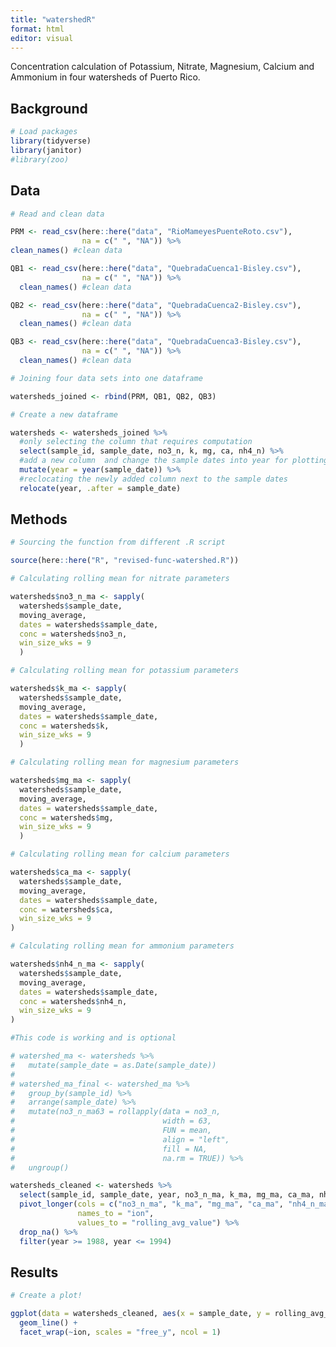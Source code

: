 ```yaml
---
title: "watershedR"
format: html
editor: visual
---
```


Concentration calculation of Potassium, Nitrate, Magnesium, Calcium and Ammonium in four watersheds of Puerto Rico.

## Background

```r
# Load packages
library(tidyverse)
library(janitor)
#library(zoo)
```

## Data

```r
# Read and clean data

PRM <- read_csv(here::here("data", "RioMameyesPuenteRoto.csv"),
                na = c(" ", "NA")) %>%
clean_names() #clean data

QB1 <- read_csv(here::here("data", "QuebradaCuenca1-Bisley.csv"),
                na = c(" ", "NA")) %>%
  clean_names() #clean data

QB2 <- read_csv(here::here("data", "QuebradaCuenca2-Bisley.csv"),
                na = c(" ", "NA")) %>%
  clean_names() #clean data

QB3 <- read_csv(here::here("data", "QuebradaCuenca3-Bisley.csv"),
                na = c(" ", "NA")) %>%
  clean_names() #clean data
```


```r
# Joining four data sets into one dataframe

watersheds_joined <- rbind(PRM, QB1, QB2, QB3)
```


```r
# Create a new dataframe

watersheds <- watersheds_joined %>%
  #only selecting the column that requires computation
  select(sample_id, sample_date, no3_n, k, mg, ca, nh4_n) %>%
  #add a new column  and change the sample dates into year for plotting
  mutate(year = year(sample_date)) %>%
  #reclocating the newly added column next to the sample dates
  relocate(year, .after = sample_date)
```

## Methods

```r
# Sourcing the function from different .R script

source(here::here("R", "revised-func-watershed.R"))
```


```r
# Calculating rolling mean for nitrate parameters

watersheds$no3_n_ma <- sapply(
  watersheds$sample_date,
  moving_average,
  dates = watersheds$sample_date,
  conc = watersheds$no3_n,
  win_size_wks = 9
  )
```

```r
# Calculating rolling mean for potassium parameters

watersheds$k_ma <- sapply(
  watersheds$sample_date,
  moving_average,
  dates = watersheds$sample_date,
  conc = watersheds$k,
  win_size_wks = 9
  )
```

```r
# Calculating rolling mean for magnesium parameters

watersheds$mg_ma <- sapply(
  watersheds$sample_date,
  moving_average,
  dates = watersheds$sample_date,
  conc = watersheds$mg,
  win_size_wks = 9
  )
```

```r
# Calculating rolling mean for calcium parameters

watersheds$ca_ma <- sapply(
  watersheds$sample_date,
  moving_average,
  dates = watersheds$sample_date,
  conc = watersheds$ca,
  win_size_wks = 9
)
```

```r
# Calculating rolling mean for ammonium parameters

watersheds$nh4_n_ma <- sapply(
  watersheds$sample_date,
  moving_average,
  dates = watersheds$sample_date,
  conc = watersheds$nh4_n,
  win_size_wks = 9
)
```

```r
#This code is working and is optional

# watershed_ma <- watersheds %>%
#   mutate(sample_date = as.Date(sample_date))
# 
# watershed_ma_final <- watershed_ma %>%
#   group_by(sample_id) %>%
#   arrange(sample_date) %>%
#   mutate(no3_n_ma63 = rollapply(data = no3_n,
#                                 width = 63,
#                                 FUN = mean,
#                                 align = "left",
#                                 fill = NA,
#                                 na.rm = TRUE)) %>%
#   ungroup()
```

```r
watersheds_cleaned <- watersheds %>%
  select(sample_id, sample_date, year, no3_n_ma, k_ma, mg_ma, ca_ma, nh4_n_ma) %>%
  pivot_longer(cols = c("no3_n_ma", "k_ma", "mg_ma", "ca_ma", "nh4_n_ma"),
               names_to = "ion",
               values_to = "rolling_avg_value") %>%
  drop_na() %>%
  filter(year >= 1988, year <= 1994)
```

## Results

```r
# Create a plot!

ggplot(data = watersheds_cleaned, aes(x = sample_date, y = rolling_avg_value)) +
  geom_line() +
  facet_wrap(~ion, scales = "free_y", ncol = 1)
```
